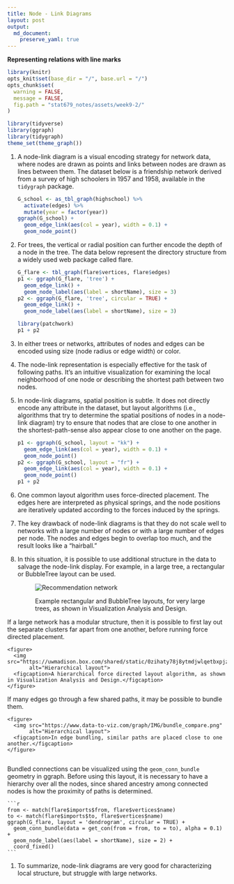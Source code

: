 ```yaml
---
title: Node - Link Diagrams
layout: post
output: 
  md_document:
    preserve_yaml: true
---
```


__Representing relations with line marks__

```r
library(knitr)
opts_knit$set(base_dir = "/", base.url = "/")
opts_chunk$set(
  warning = FALSE, 
  message = FALSE,
  fig.path = "stat679_notes/assets/week9-2/"
)
```


```r
library(tidyverse)
library(ggraph)
library(tidygraph)
theme_set(theme_graph())
```

1. A node-link diagram is a visual encoding strategy for network data, where
nodes are drawn as points and links between nodes are drawn as lines between
them. The dataset below is a friendship network derived from a survey of high
schoolers in 1957 and 1958, available in the `tidygraph` package.
    
    ```r
    G_school <- as_tbl_graph(highschool) %>%
      activate(edges) %>%
      mutate(year = factor(year))
    ggraph(G_school) +
      geom_edge_link(aes(col = year), width = 0.1) +
      geom_node_point()
    ```
    
1. For trees, the vertical or radial position can further encode the depth of a
node in the tree. The data below represent the directory structure from a widely
used web package called flare.

    ```r
    G_flare <- tbl_graph(flare$vertices, flare$edges)
    p1 <- ggraph(G_flare, 'tree') + 
      geom_edge_link() +
      geom_node_label(aes(label = shortName), size = 3)
    p2 <- ggraph(G_flare, 'tree', circular = TRUE) + 
      geom_edge_link() +
      geom_node_label(aes(label = shortName), size = 3)
    
    library(patchwork)
    p1 + p2
    ```
    
1. In either trees or networks, attributes of nodes and edges can be encoded
using size (node radius or edge width) or color.

1. The node-link representation is especially effective for the task of
following paths. It’s an intuitive visualization for examining the local
neighborhood of one node or describing the shortest path between two nodes.

1. In node-link diagrams, spatial position is subtle. It does not directly
encode any attribute in the dataset, but layout algorithms (i.e., algorithms
that try to determine the spatial positions of nodes in a node-link diagram) try
to ensure that nodes that are close to one another in the shortest-path-sense
also appear close to one another on the page.
    
    ```r
    p1 <- ggraph(G_school, layout = "kk") +
      geom_edge_link(aes(col = year), width = 0.1) +
      geom_node_point()
    p2 <- ggraph(G_school, layout = "fr") +
      geom_edge_link(aes(col = year), width = 0.1) +
      geom_node_point()
    p1 + p2
    ```
  
1. One common layout algorithm uses force-directed placement. The edges here are
interpreted as physical springs, and the node positions are iteratively updated
according to the forces induced by the springs.

1. The key drawback of node-link diagrams is that they do not scale well to
networks with a large number of nodes or with a large number of edges per node.
The nodes and edges begin to overlap too much, and the result looks like a
"hairball."

1. In this situation, it is possible to use additional structure in the data to
salvage the node-link display. For example, in a large tree, a rectangular or
BubbleTree layout can be used.
	
  	<figure>
      <img src="https://uwmadison.box.com/shared/static/r9boadgujdkp0xy3hk23n6j2ri13yh6h.png"
           alt="Recommendation network">
      <figcaption>Example rectangular and BubbleTree layouts, for very large trees, as shown in Visualization Analysis and Design. </figcaption>
    </figure>
  	
  If a large network has a modular structure, then it is possible to first lay out the separate clusters far apart from one another, before running force directed placement.
    	
  	<figure>
      <img src="https://uwmadison.box.com/shared/static/0zihaty78j8ytmdjwlqetbxpjzbrz8k6.png"
           alt="Hierarchical layout">
      <figcaption>A hierarchical force directed layout algorithm, as shown in Visualization Analysis and Design.</figcaption>
    </figure>
  
  If many edges go through a few shared paths, it may be possible to bundle them.
  
  	<figure>
      <img src="https://www.data-to-viz.com/graph/IMG/bundle_compare.png"
           alt="Hierarchical layout">
      <figcaption>In edge bundling, similar paths are placed close to one another.</figcaption>
    </figure>
      
  Bundled connections can be visualized using the `geom_conn_bundle` geometry in
ggraph. Before using this layout, it is necessary to have a hierarchy over all
the nodes, since shared ancestry among connected nodes is how the proximity of
paths is determined.
	
    ```r
    from <- match(flare$imports$from, flare$vertices$name)
    to <- match(flare$imports$to, flare$vertices$name)
    ggraph(G_flare, layout = 'dendrogram', circular = TRUE) + 
      geom_conn_bundle(data = get_con(from = from, to = to), alpha = 0.1) + 
      geom_node_label(aes(label = shortName), size = 2) +
      coord_fixed()
    ```
  	
1. To summarize, node-link diagrams are very good for characterizing local
structure, but struggle with large networks.
